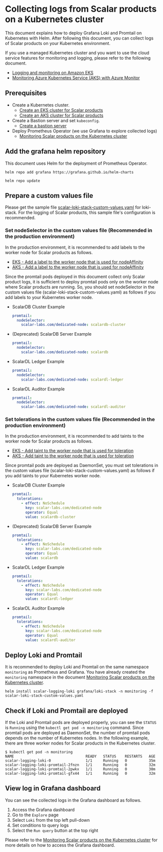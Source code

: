 # Collecting logs from Scalar products on a Kubernetes cluster

This document explains how to deploy Grafana Loki and Promtail on Kubernetes with Helm. After following this document, you can collect logs of Scalar products on your Kubernetes environment.

If you use a managed Kubernetes cluster and you want to use the cloud service features for monitoring and logging, please refer to the following document.

* [Logging and monitoring on Amazon EKS](https://docs.aws.amazon.com/prescriptive-guidance/latest/implementing-logging-monitoring-cloudwatch/amazon-eks-logging-monitoring.html)
* [Monitoring Azure Kubernetes Service (AKS) with Azure Monitor](https://learn.microsoft.com/en-us/azure/aks/monitor-aks)

## Prerequisites

* Create a Kubernetes cluster.
    * [Create an EKS cluster for Scalar products](./CreateEKSClusterForScalarProducts.mdx)
    * [Create an AKS cluster for Scalar products](./CreateAKSClusterForScalarProducts.mdx)
* Create a Bastion server and set `kubeconfig`.
    * [Create a bastion server](./CreateBastionServer.mdx)
* Deploy Prometheus Operator (we use Grafana to explore collected logs)
    * [Monitoring Scalar products on the Kubernetes cluster](./K8sMonitorGuide.mdx)

## Add the grafana helm repository

This document uses Helm for the deployment of Prometheus Operator.

```console
helm repo add grafana https://grafana.github.io/helm-charts
```

```console
helm repo update
```

## Prepare a custom values file

Please get the sample file [scalar-loki-stack-custom-values.yaml](https://github.com/scalar-labs/scalar-kubernetes/blob/master/conf/scalar-loki-stack-custom-values.yaml) for loki-stack. For the logging of Scalar products, this sample file's configuration is recommended.

### Set nodeSelector in the custom values file (Recommended in the production environment)

In the production environment, it is recommended to add labels to the worker node for Scalar products as follows.

* [EKS - Add a label to the worker node that is used for nodeAffinity](https://github.com/scalar-labs/scalar-kubernetes/blob/master/docs/CreateEKSClusterForScalarProducts.md#add-a-label-to-the-worker-node-that-is-used-for-nodeaffinity)
* [AKS - Add a label to the worker node that is used for nodeAffinity](https://github.com/scalar-labs/scalar-kubernetes/blob/master/docs/CreateAKSClusterForScalarProducts.md#add-a-label-to-the-worker-node-that-is-used-for-nodeaffinity)

Since the promtail pods deployed in this document collect only Scalar product logs, it is sufficient to deploy promtail pods only on the worker node where Scalar products are running. So, you should set nodeSelector in the custom values file (scalar-loki-stack-custom-values.yaml) as follows if you add labels to your Kubernetes worker node.

* ScalarDB Cluster Example

  ```yaml
  promtail:
    nodeSelector:
      scalar-labs.com/dedicated-node: scalardb-cluster
  ```

* (Deprecated) ScalarDB Server Example

  ```yaml
  promtail:
    nodeSelector:
      scalar-labs.com/dedicated-node: scalardb
  ```

* ScalarDL Ledger Example

  ```yaml
  promtail:
    nodeSelector:
      scalar-labs.com/dedicated-node: scalardl-ledger
  ```

* ScalarDL Auditor Example

  ```yaml
  promtail:
    nodeSelector:
      scalar-labs.com/dedicated-node: scalardl-auditor
  ```

### Set tolerations in the custom values file (Recommended in the production environment)

In the production environment, it is recommended to add taints to the worker node for Scalar products as follows.

* [EKS - Add taint to the worker node that is used for toleration](https://github.com/scalar-labs/scalar-kubernetes/blob/master/docs/CreateEKSClusterForScalarProducts.md#add-taint-to-the-worker-node-that-is-used-for-toleration)
* [AKS - Add taint to the worker node that is used for toleration](https://github.com/scalar-labs/scalar-kubernetes/blob/master/docs/CreateAKSClusterForScalarProducts.md#add-taint-to-the-worker-node-that-is-used-for-toleration)

Since promtail pods are deployed as DaemonSet, you must set tolerations in the custom values file (scalar-loki-stack-custom-values.yaml) as follows if you add taints to your Kubernetes worker node.

* ScalarDB Cluster Example

  ```yaml
  promtail:
    tolerations:
      - effect: NoSchedule
        key: scalar-labs.com/dedicated-node
        operator: Equal
        value: scalardb-cluster
  ```

* (Deprecated) ScalarDB Server Example

  ```yaml
  promtail:
    tolerations:
      - effect: NoSchedule
        key: scalar-labs.com/dedicated-node
        operator: Equal
        value: scalardb
  ```

* ScalarDL Ledger Example

  ```yaml
  promtail:
    tolerations:
      - effect: NoSchedule
        key: scalar-labs.com/dedicated-node
        operator: Equal
        value: scalardl-ledger
  ```

* ScalarDL Auditor Example

  ```yaml
  promtail:
    tolerations:
      - effect: NoSchedule
        key: scalar-labs.com/dedicated-node
        operator: Equal
        value: scalardl-auditor
  ```

## Deploy Loki and Promtail

It is recommended to deploy Loki and Promtail on the same namespace `monitoring` as Prometheus and Grafana. You have already created the `monitoring` namespace in the document [Monitoring Scalar products on the Kubernetes cluster](./K8sMonitorGuide.mdx).

```console
helm install scalar-logging-loki grafana/loki-stack -n monitoring -f scalar-loki-stack-custom-values.yaml
```

## Check if Loki and Promtail are deployed

If the Loki and Promtail pods are deployed properly, you can see the `STATUS` is `Running` using the `kubectl get pod -n monitoring` command. Since promtail pods are deployed as DaemonSet, the number of promtail pods depends on the number of Kubernetes nodes. In the following example, there are three worker nodes for Scalar products in the Kubernetes cluster.

```
$ kubectl get pod -n monitoring
NAME                                 READY   STATUS    RESTARTS   AGE
scalar-logging-loki-0                1/1     Running   0          35m
scalar-logging-loki-promtail-2fnzn   1/1     Running   0          32m
scalar-logging-loki-promtail-2pwkx   1/1     Running   0          30m
scalar-logging-loki-promtail-gfx44   1/1     Running   0          32m
```

## View log in Grafana dashboard

You can see the collected logs in the Grafana dashboard as follows.

1. Access the Grafana dashboard
1. Go to the `Explore` page
1. Select `Loki` from the top left pull-down
1. Set conditions to query logs
1. Select the `Run query` button at the top right

Please refer to the [Monitoring Scalar products on the Kubernetes cluster](./K8sMonitorGuide.mdx) for more details on how to access the Grafana dashboard.
